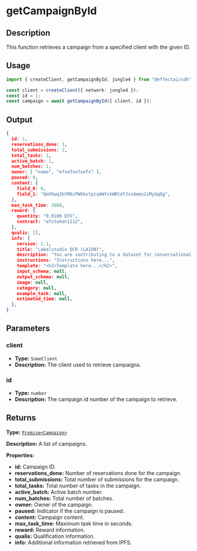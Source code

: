 
# getCampaignById

## Description

This function retrieves a campaign from a specified client with the given ID.

## Usage

```ts
import { createClient, getCampaignById, jungle4 } from "@effectai/sdk"

const client = createClient({ network: jungle4 });
const id = 1;
const campaign = await getCampaignById({ client, id });
```

## Output

```json
{
  id: 1,
  reservations_done: 1,
  total_submissions: 2,
  total_tasks: 1,
  active_batch: 1,
  num_batches: 1,
  owner: [ "name", "efxefxefxefx" ],
  paused: 0,
  content: {
    field_0: 0,
    field_1: "QmVKwq3bYM6cPW6kstpiq4WYckWRtdfJnzAmms2iMyGqQg",
  },
  max_task_time: 3600,
  reward: {
    quantity: "0.0100 EFX",
    contract: "efxtoken1112",
  },
  qualis: [],
  info: {
    version: 1.1,
    title: "Labelstudio OCR (LAION)",
    description: "You are contributing to a dataset for conversational style chatbots.",
    instructions: "Instructions here...",
    template: "<h2>Template here...</h2>",
    input_schema: null,
    output_schema: null,
    image: null,
    category: null,
    example_task: null,
    estimated_time: null,
  },
}
```
## Parameters

### client
- **Type:** `SomeClient`
- **Description:** The client used to retrieve campaigns.

### id
- **Type:** `number`
- **Description:** The campaign id number of the campaign to retrieve.

## Returns

**Type:**  [`Promise<Campaign>`](/docs/glossary/types#campaign)

**Description:** A list of campaigns.

**Properties:**

- **id:** Campaign ID.
- **reservations_done:** Number of reservations done for the campaign.
- **total_submissions:** Total number of submissions for the campaign.
- **total_tasks:** Total number of tasks in the campaign.
- **active_batch:** Active batch number.
- **num_batches:** Total number of batches.
- **owner:** Owner of the campaign.
- **paused:** Indicator if the campaign is paused.
- **content:** Campaign content.
- **max_task_time:** Maximum task time in seconds.
- **reward:** Reward information.
- **qualis:** Qualification information.
- **info:** Additional information retrieved from IPFS.
